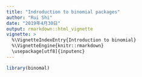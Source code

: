 ---
title: "Indroduction to binomial packages"
author: "Rui Shi"
date: "2019年4月30日"
output: rmarkdown::html_vignette
vignette: >
  %\VignetteIndexEntry{Introduction to binomial}
  %\VignetteEngine{knitr::rmarkdown}
  \usepackage[utf8]{inputenc}
---
```{r}
library(binomal)
```

